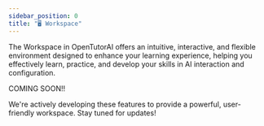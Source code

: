 ```yaml
---
sidebar_position: 0
title: "🖥️ Workspace"
---
```


The Workspace in OpenTutorAI offers an intuitive, interactive, and flexible environment designed to enhance your learning experience, helping you effectively learn, practice, and develop your skills in AI interaction and configuration.

COMING SOON!!

We're actively developing these features to provide a powerful, user-friendly workspace. Stay tuned for updates!
